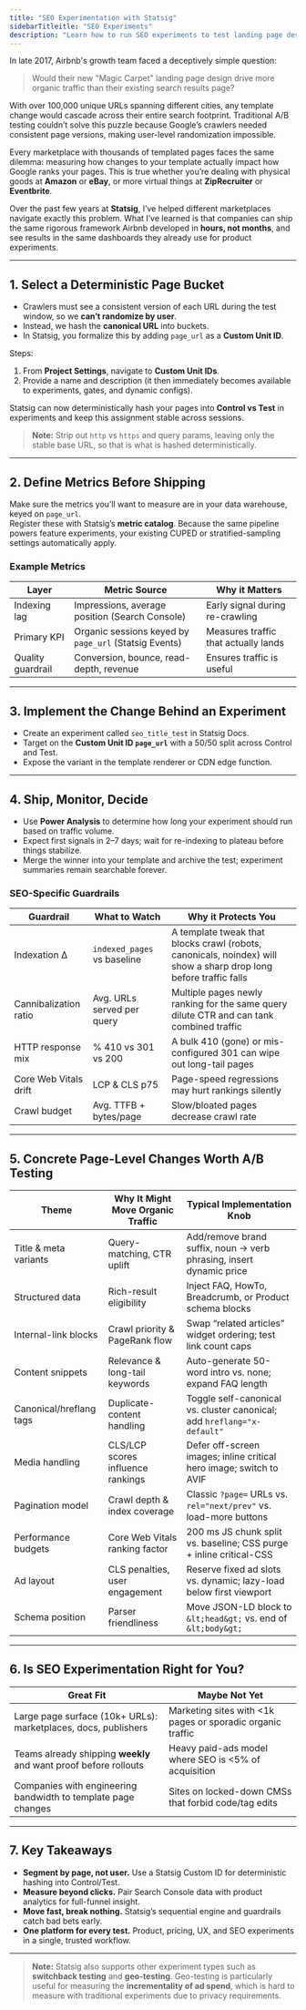```yaml
---
title: "SEO Experimentation with Statsig"
sidebarTitleitle: "SEO Experiments"
description: "Learn how to run SEO experiments to test landing page designs and optimize organic traffic performance."
---
```


In late 2017, Airbnb's growth team faced a deceptively simple question:  

> Would their new "Magic Carpet" landing page design drive more organic traffic than their existing search results page?  

With over 100,000 unique URLs spanning different cities, any template change would cascade across their entire search footprint. Traditional A/B testing couldn’t solve this puzzle because Google’s crawlers needed consistent page versions, making user-level randomization impossible.  

Every marketplace with thousands of templated pages faces the same dilemma: measuring how changes to your template actually impact how Google ranks your pages. This is true whether you’re dealing with physical goods at **Amazon** or **eBay**, or more virtual things at **ZipRecruiter** or **Eventbrite**.  

Over the past few years at **Statsig**, I’ve helped different marketplaces navigate exactly this problem. What I’ve learned is that companies can ship the same rigorous framework Airbnb developed in **hours, not months**, and see results in the same dashboards they already use for product experiments.  

---

## 1. Select a Deterministic Page Bucket

- Crawlers must see a consistent version of each URL during the test window, so we **can’t randomize by user**.  
- Instead, we hash the **canonical URL** into buckets.  
- In Statsig, you formalize this by adding `page_url` as a **Custom Unit ID**.  

Steps:
1. From **Project Settings**, navigate to **Custom Unit IDs**.  
2. Provide a name and description (it then immediately becomes available to experiments, gates, and dynamic configs).  

Statsig can now deterministically hash your pages into **Control vs Test** in experiments and keep this assignment stable across sessions.  

> **Note:** Strip out `http` vs `https` and query params, leaving only the stable base URL, so that is what is hashed deterministically.  

---

## 2. Define Metrics Before Shipping

Make sure the metrics you’ll want to measure are in your data warehouse, keyed on `page_url`.  
Register these with Statsig’s **metric catalog**. Because the same pipeline powers feature experiments, your existing CUPED or stratified-sampling settings automatically apply.  

### Example Metrics

| Layer            | Metric Source                                   | Why it Matters                                  |
|------------------|--------------------------------------------------|-------------------------------------------------|
| Indexing lag     | Impressions, average position (Search Console)   | Early signal during re-crawling                 |
| Primary KPI      | Organic sessions keyed by `page_url` (Statsig Events) | Measures traffic that actually lands            |
| Quality guardrail| Conversion, bounce, read-depth, revenue          | Ensures traffic is useful                       |

---

## 3. Implement the Change Behind an Experiment

- Create an experiment called `seo_title_test` in Statsig Docs.  
- Target on the **Custom Unit ID `page_url`** with a 50/50 split across Control and Test.  
- Expose the variant in the template renderer or CDN edge function.  

---

## 4. Ship, Monitor, Decide

- Use **Power Analysis** to determine how long your experiment should run based on traffic volume.  
- Expect first signals in 2–7 days; wait for re-indexing to plateau before things stabilize.  
- Merge the winner into your template and archive the test; experiment summaries remain searchable forever.  

### SEO-Specific Guardrails

| Guardrail            | What to Watch                 | Why it Protects You |
|----------------------|-------------------------------|---------------------|
| Indexation Δ         | `indexed_pages` vs baseline   | A template tweak that blocks crawl (robots, canonicals, noindex) will show a sharp drop long before traffic falls |
| Cannibalization ratio| Avg. URLs served per query    | Multiple pages newly ranking for the same query dilute CTR and can tank combined traffic |
| HTTP response mix    | % 410 vs 301 vs 200           | A bulk 410 (gone) or mis-configured 301 can wipe out long-tail pages |
| Core Web Vitals drift| LCP & CLS p75                 | Page-speed regressions may hurt rankings silently |
| Crawl budget         | Avg. TTFB + bytes/page        | Slow/bloated pages decrease crawl rate |

---

## 5. Concrete Page-Level Changes Worth A/B Testing

| Theme                 | Why It Might Move Organic Traffic | Typical Implementation Knob |
|-----------------------|-----------------------------------|-----------------------------|
| Title & meta variants | Query-matching, CTR uplift        | Add/remove brand suffix, noun → verb phrasing, insert dynamic price |
| Structured data       | Rich-result eligibility           | Inject FAQ, HowTo, Breadcrumb, or Product schema blocks |
| Internal-link blocks  | Crawl priority & PageRank flow    | Swap “related articles” widget ordering; test link count caps |
| Content snippets      | Relevance & long-tail keywords    | Auto-generate 50-word intro vs. none; expand FAQ length |
| Canonical/hreflang tags | Duplicate-content handling      | Toggle self-canonical vs. cluster canonical; add `hreflang="x-default"` |
| Media handling        | CLS/LCP scores influence rankings | Defer off-screen images; inline critical hero image; switch to AVIF |
| Pagination model      | Crawl depth & index coverage      | Classic `?page=` URLs vs. `rel="next/prev"` vs. load-more buttons |
| Performance budgets   | Core Web Vitals ranking factor    | 200 ms JS chunk split vs. baseline; CSS purge + inline critical-CSS |
| Ad layout             | CLS penalties, user engagement    | Reserve fixed ad slots vs. dynamic; lazy-load below first viewport |
| Schema position       | Parser friendliness               | Move JSON-LD block to `&lt;head&gt;` vs. end of `&lt;body&gt;` |

---

## 6. Is SEO Experimentation Right for You?

| Great Fit                                                                 | Maybe Not Yet                                                |
|---------------------------------------------------------------------------|--------------------------------------------------------------|
| Large page surface (10k+ URLs): marketplaces, docs, publishers            | Marketing sites with &lt;1k pages or sporadic organic traffic |
| Teams already shipping **weekly** and want proof before rollouts          | Heavy paid-ads model where SEO is &lt;5% of acquisition       |
| Companies with engineering bandwidth to template page changes             | Sites on locked-down CMSs that forbid code/tag edits         |

---

## 7. Key Takeaways

- **Segment by page, not user.** Use a Statsig Custom ID for deterministic hashing into Control/Test.  
- **Measure beyond clicks.** Pair Search Console data with product analytics for full-funnel insight.  
- **Move fast, break nothing.** Statsig’s sequential engine and guardrails catch bad bets early.  
- **One platform for every test.** Product, pricing, UX, and SEO experiments in a single, trusted workflow.  

---

> **Note:** Statsig also supports other experiment types such as **switchback testing** and **geo-testing**. Geo-testing is particularly useful for measuring the **incrementality of ad spend**, which is hard to measure with traditional experiments due to privacy requirements.
